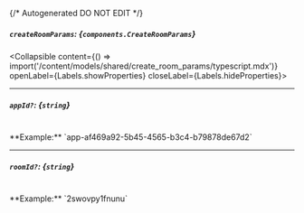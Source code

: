 {/* Autogenerated DO NOT EDIT  */}

##### `createRoomParams`: *{`components.CreateRoomParams`}*
<Collapsible content={() => import('/content/models/shared/create_room_params/typescript.mdx')} openLabel={Labels.showProperties} closeLabel={Labels.hideProperties}>
</Collapsible>

---
##### `appId?`: *{`string`}*
<br/>
**Example:** `app-af469a92-5b45-4565-b3c4-b79878de67d2`

---
##### `roomId?`: *{`string`}*
<br/>
**Example:** `2swovpy1fnunu`


